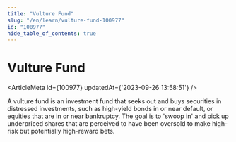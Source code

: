 ```yaml
---
title: "Vulture Fund"
slug: "/en/learn/vulture-fund-100977"
id: "100977"
hide_table_of_contents: true
---
```



# Vulture Fund

<ArticleMeta id={100977} updatedAt={'2023-09-26 13:58:51'} />
<div className='border-solid border-b border-t-0 my-4 border-[var(--ifm-color-gray-300)]' />

A vulture fund is an investment fund that seeks out and buys securities in distressed investments, such as high-yield bonds in or near default, or equities that are in or near bankruptcy. The goal is to 'swoop in' and pick up underpriced shares that are perceived to have been oversold to make high-risk but potentially high-reward bets.
